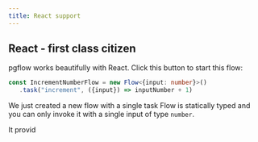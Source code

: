 ```yaml
---
title: React support
---
```



## React - first class citizen

pgflow works beautifully with React.
Click this button to start this flow:

```typescript
const IncrementNumberFlow = new Flow<{input: number}>()
   .task("increment", ({input}) => inputNumber + 1)
```

We just created a new flow with a single task Flow is statically typed
and you can only invoke it with a single input of type `number`.

It provid




